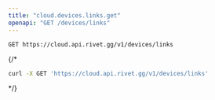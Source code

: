 ```yaml
---
title: "cloud.devices.links.get"
openapi: "GET /devices/links"
---
```


```
GET https://cloud.api.rivet.gg/v1/devices/links
```


{/*<RequestExample>
```bash curl
curl -X GET 'https://cloud.api.rivet.gg/v1/devices/links'
```
</RequestExample>*/}
